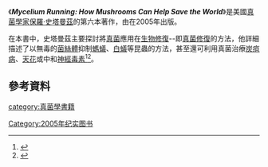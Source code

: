 {{Infobox book 
| name          = Mycelium Running: How Mushrooms Can Help Save the World
| image         = [[File:Mycelium_Running.jpg|200px]]
| caption = 第一版的封面
| author        = [[保羅·史塔曼茲|保羅·史塔曼茲]]
| illustrator   = 
| cover_artist  = 
| country       = [[美國|美國]]
| language      = [[英語|英語]]
| subject       = [[真菌修復|真菌修復]]
| publisher     = [[Ten_Speed_Press|Ten Speed Press]]
| release_date  = 2005
| pages         = 339
| isbn          = 978-1-58008-579-3
| congress      = QK601 .S73 2005
| oclc          = 60603170
| dewey         = 579.5163
| preceded_by   = MycoMedicinals: An Informational Treatise on Mushrooms
| followed_by   = 
}}

《'''''Mycelium Running: How Mushrooms Can Help Save the World'''''》是美國[[真菌學|真菌學家]][[保羅·史塔曼茲|保羅·史塔曼茲]]的第六本著作，由{{link-en|Ten Speed Press|Ten Speed Press}}在2005年出版。

在本書中，史塔曼茲主要探討將[[真菌|真菌]]應用在[[生物修復|生物修復]]--即[[真菌修復|真菌修復]]的方法，他詳細描述了以無毒的[[菌絲體|菌絲體]]抑制[[螞蟻|螞蟻]]、[[白蟻|白蟻]]等昆蟲的方法，甚至還可利用真菌治療[[炭疽病|炭疽病]]、[[天花|天花]]或中和[[神經毒素|神經毒素]]<ref>{{cite journal |author=Starhawk |authorlink=Starhawk |year=2006 |title=Notes from Underground – Book review: ''Mycelium Running: How Mushrooms Can Help Save the World'' |journal=[[Yes!_(U.S._magazine)|Yes!]] |issue=38 |publisher=Positive Futures Network |url=http://www.yesmagazine.org/issues/5000-years-of-empire/notes-from-underground |issn=1089-6651 |accessdate=1 January 2013 |archive-url=https://web.archive.org/web/20131029185431/http://www.yesmagazine.org/issues/5000-years-of-empire/notes-from-underground |archive-date=2013-10-29 |dead-url=yes }}</ref><ref>{{cite news |title=Magic Mushrooms: That fungus among us is good for more than just eating |first=Kelly |last=Hearn |url=http://www.metroactive.com/papers/sonoma/09.22.04/dining-0439.html |newspaper=[[North_Bay_Bohemian|North Bay Bohemian]] |date=22 September 2004 |issn=1532-0154 |accessdate=1 January 2013 |archive-date=2019-09-15 |archive-url=https://web.archive.org/web/20190915064525/http://www.metroactive.com/papers/sonoma/09.22.04/dining-0439.html |dead-url=no }}</ref>。

==參考資料==
{{portal|真菌}}
{{Reflist}}

[[Category:2005年纪实图书|Category:2005年纪实图书]]
[[category:真菌學書籍|category:真菌學書籍]]